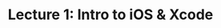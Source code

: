---
title: "Lecture 1: Intro to iOS & Xcode"
dates:
    "201": 2024-01-18T19:00:00-05:00
    "202": 2024-01-22T17:15:00-05:00
---
